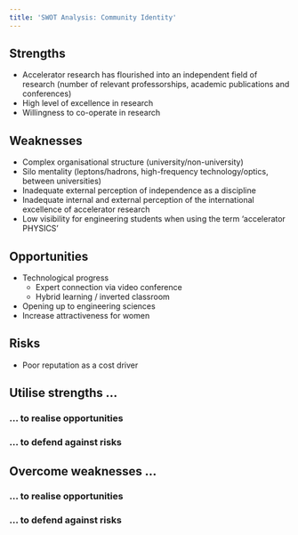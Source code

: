 ```yaml
---
title: 'SWOT Analysis: Community Identity'
---
```


## Strengths

- Accelerator research has flourished into an independent field of research (number of relevant professorships, academic publications and conferences)
- High level of excellence in research
- Willingness to co-operate in research

## Weaknesses

- Complex organisational structure (university/non-university)
- Silo mentality (leptons/hadrons, high-frequency technology/optics, between universities)
- Inadequate external perception of independence as a discipline
- Inadequate internal and external perception of the international excellence of accelerator research
- Low visibility for engineering students when using the term ‘accelerator PHYSICS’

## Opportunities

- Technological progress
  - Expert connection via video conference
  - Hybrid learning / inverted classroom
- Opening up to engineering sciences
- Increase attractiveness for women

## Risks

- Poor reputation as a cost driver

## Utilise strengths ...

### ... to realise opportunities

### ... to defend against risks

## Overcome weaknesses ...

### ... to realise opportunities

### ... to defend against risks
